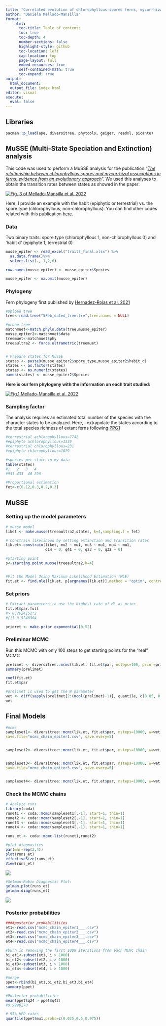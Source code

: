 ```yaml
---
title: "Correlated evolution of chlorophyllous-spored ferns, mycorrhizae, and habits"
author: "Daniela Mellado-Mansilla"
format:
    html:
      toc-title: Table of contents
      toc: true
      toc-depth: 4
      number-sections: false
      highlight-style: github
      toc-location: left
      cap-location: top
      page-layout: full
      embed-resources: true
      self-contained-math: true
      toc-expand: true
output: 
  html_document: 
  output_file: index.html
editor: visual
execute: 
  eval: false
---
```


## Libraries

```r
pacman::p_load(ape, diversitree, phytools, geiger, readxl, picante)
```

## MuSSE (Multi-State Speciation and Extinction) analysis

This code was used to perform a MuSSE analysis for the publication "[*The relationship between chlorophyllous spores and mycorrhizal associations in ferns: evidence from an evolutionary approach*](https://doi.org/10.1002/ajb2.16094)". We used this analyses to obtain the transition rates between states as showed in the paper:

[![Fig. 3 of Mellado-Mansilla et al. 2022](images/Figure_3.jpeg){fig-align="center"}](https://doi.org/10.1002/ajb2.16094)

Here, I provide an example with the habit (epiphytic or terrestrial) vs. the spore type (chlorophyllous, non-chlorophyllous). You can find other codes related with this publication [here](https://datadryad.org/stash/dataset/doi:10.5061/dryad.bnzs7h4cr).

### Data

Two binary traits: spore type (chlorophyllous 1, non-chlorophyllous 0) and 'habit d' (epiphyte 1, terrestrial 0)

```r

musse_epiter <- read_excel("traits_final.xlsx") %>%
  as.data.frame()%>%
  select.list(., 1,2,6)

row.names(musse_epiter) <- musse_epiter$Species

musse_epiter <- na.omit(musse_epiter)

```

### Phylogeny

Fern phylogeny first published by [Hernadez-Rojas et al. 2021](https://doi.org/10.21425/F5FBG50023)

```r
#Upload tree
tree<-read.tree("5Feb_dated_tree.tre",tree.names = NULL)

#prune tree
matchmuet<-match.phylo.data(tree,musse_epiter)
musse_epiter2<-matchmuet$data
treemuet<-matchmuet$phy
treeaultra2 <- force.ultrametric(treemuet)


# Prepare states for MuSSE
states <- paste0(musse_epiter2$spore_type,musse_epiter2$habit_d)
states <- as.factor(states)
states <- as.numeric(states)
names(states) <- musse_epiter2$Species

```

**Here is our fern phylogeny with the information on each trait studied:**

[![Fig.1 Mellado-Mansilla et al. 2022](images/Figure_1.jpeg)](https://doi.org/10.1002/ajb2.16094)

### Sampling factor

The analysis requires an estimated total number of the species with the character states to be analyzed. Here, I extrapolate the states according to the total species richness of extant ferns following [PPG1](https://doi.org/10.1111/jse.12229)

```r
#terrestrial achlorophyllous=7742
#epiphyte achlorophyllous=1339
#terrestrial chlorophyllous=231
#epiphyte chlorophyllous=1079

#species per state in my data
table(states)
#1   2   3   4 
#951 433  46 296 

#Proportional estimation
fet<-c(0.12,0.3,0.2,0.3) 
```

## MuSSE

### Setting up the model parameters

```r
# musse model
liket <- make.musse(treeaultra2,states, k=4,sampling.f = fet)

# Constrain likelihood by setting extinction and transition rates
lik.et<-constrain(liket, mu2 ~ mu1, mu3 ~ mu1, mu4 ~ mu1,
                  q14 ~ 0, q41 ~ 0, q23 ~ 0, q32 ~ 0)

#Starting point
p<-starting.point.musse(treeaultra2,k=4)


#Fit the Model Using Maximum Likelihood Estimation (MLE)
fit.et <- find.mle(lik.et, p[argnames(lik.et)],method = "optim", control=list(optim.method="BFGS"))


```

### Set priors

```r

# Extract parameters to use the highest rate of ML as prior
fit.et$par.full
#> 0.2624152*2
#[1] 0.5248304

prioret <- make.prior.exponential(0.52)
```

### Preliminar MCMC

Run this MCMC with only 100 steps to get starting points for the "real" MCMC

```r

prelimet <- diversitree::mcmc(lik.et, fit.et$par, nsteps=100, prior=prioret, w=1, lower=0, print.every=0)
summary(prelimet)

coef(fit.et)
fit.et$par

#prelimet is used to get the W parameter
wet <- diff(sapply(prelimet[2:(ncol(prelimet)-1)], quantile, c(0.05, 0.95)))
wet

```

## Final Models

```r
#mcmc
sampleset1<- diversitree::mcmc(lik.et, fit.et$par, nsteps=10000, w=wet, lower=0, prior=prioret, print.every=100, 
save.file="mcmc_chain_epiter1.csv", save.every=5)


sampleset2<- diversitree::mcmc(lik.et, fit.et$par, nsteps=10000, w=wet, lower=0, prior=prioret, print.every=100,     save.file="mcmc_chain_epiter2.csv", save.every=5)


sampleset3<- diversitree::mcmc(lik.et, fit.et$par, nsteps=10000, w=wet, lower=0, prior=prioret, print.every=100, 
save.file="mcmc_chain_epiter3.csv", save.every=5)


sampleset4<- diversitree::mcmc(lik.et, fit.et$par, nsteps=10000, w=wet, lower=0, prior=prioret, print.every=100,     save.file="mcmc_chain_epiter4.csv", save.every=5)

```

### Check the MCMC chains

```r
# Analyze runs
library(coda)
runet1 <- coda::mcmc(sampleset1[,-1], start=1, thin=1)
runet2 <- coda::mcmc(sampleset2[,-1], start=1, thin=1)
runet3 <- coda::mcmc(sampleset3[,-1], start=1, thin=1)
runet4 <- coda::mcmc(sampleset4[,-1], start=1, thin=1)

runs_et <- coda::mcmc.list(runet1,runet2)

#plot diagnostics
par(mar=rep(2,4))
plot(runs_et)
effectiveSize(runs_et)
View(runs_et)

```

![](images/primero.png)

```r
#Gelman-Rubin Diagnostic Plot:
gelman.plot(runs_et)
gelman.diag(runs_et)


```

![](images/000010-01.png)

### Posterior probabilities

```r
####posterior probabilitiies
et1<-read.csv("mcmc_chain_epiter1___.csv")
et2<-read.csv("mcmc_chain_epiter2___.csv")
et3<-read.csv("mcmc_chain_epiter3___.csv")
et4<-read.csv("mcmc_chain_epiter4___.csv")

#burn in removing the first 1000 iterations from each MCMC chain
bi_et1<-subset(et1, i > 1000)
bi_et2<-subset(et2, i > 1000)
bi_et3<-subset(et3, i > 1000)
bi_et4<-subset(et4, i > 1000)

#merge
ppet<-rbind(bi_et1,bi_et2,bi_et3,bi_et4)
summary(ppet)

#Posterior probabilities
mean(ppet$q24 > ppet$q42)
#0.9990278

# 95% HPD rates 
quantile(ppet$mu1,probs=c(0.025,0.5,0.975))
```
